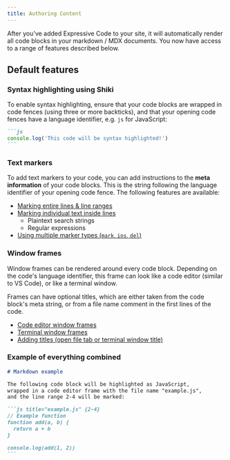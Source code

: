 ```yaml
---
title: Authoring Content
---
```


After you've added Expressive Code to your site, it will automatically render all code blocks in your markdown / MDX documents. You now have access to a range of features described below.

## Default features

### Syntax highlighting using Shiki

To enable syntax highlighting, ensure that your code blocks are wrapped in code fences (using three or more backticks), and that your opening code fences have a language identifier, e.g. `js` for JavaScript:

````md
```js
console.log('This code will be syntax highlighted!')
```
````

### Text markers

To add text markers to your code, you can add instructions to the **meta information** of your code blocks. This is the string following the language identifier of your opening code fence. The following features are available:

- [Marking entire lines & line ranges](https://github.com/expressive-code/expressive-code/blob/main/packages/%40expressive-code/plugin-text-markers/README.md#marking-entire-lines--line-ranges)
- [Marking individual text inside lines](https://github.com/expressive-code/expressive-code/blob/main/packages/%40expressive-code/plugin-text-markers/README.md#marking-entire-lines--line-ranges)
  - Plaintext search strings
  - Regular expressions
- [Using multiple marker types (`mark`, `ins`, `del`)](https://github.com/expressive-code/expressive-code/blob/main/packages/%40expressive-code/plugin-text-markers/README.md#selecting-marker-types-mark-ins-del)

### Window frames

Window frames can be rendered around every code block. Depending on the code's language identifier, this frame can look like a code editor (similar to VS Code), or like a terminal window.

Frames can have optional titles, which are either taken from the code block's meta string, or from a file name comment in the first lines of the code.

- [Code editor window frames](https://github.com/expressive-code/expressive-code/blob/main/packages/%40expressive-code/plugin-frames/README.md#code-editor-window-frames)
- [Terminal window frames](https://github.com/expressive-code/expressive-code/blob/main/packages/%40expressive-code/plugin-frames/README.md#terminal-window-frames)
- [Adding titles (open file tab or terminal window title)](https://github.com/expressive-code/expressive-code/blob/main/packages/%40expressive-code/plugin-frames/README.md#adding-titles-open-file-tab-or-terminal-window-title)

### Example of everything combined

````md
# Markdown example

The following code block will be highlighted as JavaScript,
wrapped in a code editor frame with the file name "example.js",
and the line range 2-4 will be marked:

```js title="example.js" {2-4}
// Example function
function add(a, b) {
  return a + b
}

console.log(add(1, 2))
```
````
